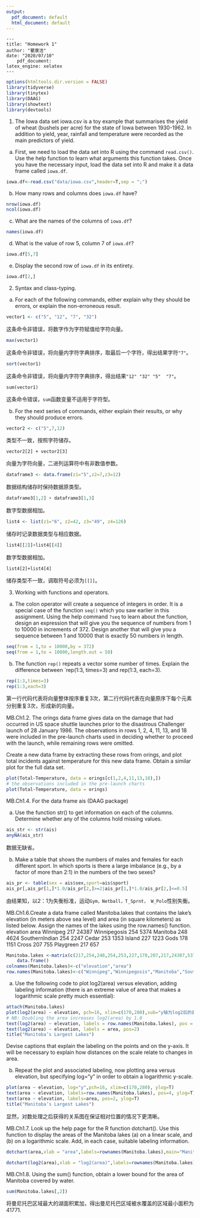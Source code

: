 ```yaml
---
output:
  pdf_document: default
  html_document: default
---
```

    ---
    title: "Homework 1"
    author: "瞿康洁"
    date: "2020/07/10"
        pdf_document: 
    latex_engine: xelatex
    ---
    
```r
options(htmltools.dir.version = FALSE)
library(tidyverse)
library(tinytex)
library(DAAG)
library(showtext)
library(devtools)
```

1. The Iowa data set iowa.csv is a toy example that summarises the yield of wheat (bushels per acre) for the state of Iowa between 1930-1962. In addition to yield, year, rainfall and temperature were recorded as the main predictors of yield.
a. First, we need to load the data set into R using the command `read.csv()`. Use the help function to learn what arguments this function takes. Once you have the necessary input, load the data set into R and make it a data frame called `iowa.df`.
```r
iowa.df<-read.csv("data/iowa.csv",header=T,sep = ";")
```
b. How many rows and columns does `iowa.df` have?
```r
nrow(iowa.df)
ncol(iowa.df)
```
c. What are the names of the columns of `iowa.df`?
```r
names(iowa.df)
```
d. What is the value of row 5, column 7 of `iowa.df`?
```r
iowa.df[5,7]
```
e. Display the second row of `iowa.df` in its entirety.
```r
iowa.df[2,]
```

2. Syntax and class-typing.
a. For each of the following commands, either explain why they should be errors, or explain the non-erroneous result.
```r
vector1 <- c("5", "12", "7", "32")
```
这条命令非错误，将数字作为字符赋值给字符向量。
```r
max(vector1)
```
这条命令非错误，将向量内字符字典排序，取最后一个字符，得出结果字符`"7"`。
```r
sort(vector1)
```
这条命令非错误，将向量内字符字典排序，得出结果`"12" "32" "5"  "7"`。
```
sum(vector1)
```
这条命令错误，`sum`函数变量不适用于字符型。

b. For the next series of commands, either explain their results, or why they should produce errors.

```r
vector2 <- c("5",7,12)
```
类型不一致，按照字符储存。
```
vector2[2] + vector2[3]
```
向量为字符向量，二进列运算符中有非数值参数。
```r
dataframe3 <- data.frame(z1="5",z2=7,z3=12)
```
数据结构储存时保持数据原类型。
```r
dataframe3[1,2] + dataframe3[1,3]
```
数字型数据相加。
```r
list4 <- list(z1="6", z2=42, z3="49", z4=126)
```
储存时记录数据类型与相应数据。
```r
list4[[2]]+list4[[4]]
```
数字型数据相加。
```
list4[2]+list4[4]
```
储存类型不一致，调取符号必须为`[[]]`。  

3. Working with functions and operators.  
a. The colon operator will create a sequence of integers in order. It is a special case of the function `seq()` which you saw earlier in this assignment. Using the help command `?seq` to learn about the function, design an expression that will give you the sequence of numbers from 1 to 10000 in increments of 372. Design another that will give you a sequence between 1 and 10000 that is exactly 50 numbers in length.
```r
seq(from = 1,to = 10000,by = 372)
seq(from = 1,to = 10000,length.out = 50)
```
b. The function `rep()` repeats a vector some number of times. Explain the difference between `rep(1:3, times=3) and rep(1:3, each=3).
```r
rep(1:3,times=3)
rep(1:3,each=3)
```
第一行代码代表将向量整体按序重复3次，第二行代码代表在向量原序下每个元素分别重复3次，形成新的向量。

MB.Ch1.2. The orings data frame gives data on the damage that had occurred in US space shuttle launches prior to the disastrous Challenger launch of 28 January 1986. The observations in rows 1, 2, 4, 11, 13, and 18 were included in the pre-launch charts used in deciding whether to proceed with the launch, while remaining rows were omitted.

Create a new data frame by extracting these rows from orings, and plot total incidents against temperature for this new data frame. Obtain a similar plot for the full data set.
```r
plot(Total~Temperature, data = orings[c(1,2,4,11,13,18),]) 
# the observations included in the pre-launch charts
plot(Total~Temperature, data = orings)
```

MB.Ch1.4. For the data frame ais (DAAG package)

(a) Use the function str() to get information on each of the columns. Determine whether any of the columns hold missing values.
```r
ais_str <- str(ais)
anyNA(ais_str)
```
数据无缺省。

(b) Make a table that shows the numbers of males and females for each different sport. In which sports is there a large imbalance (e.g., by a factor of more than 2:1) in the numbers of the two sexes?
```r
ais_pr <- table(sex = ais$sex,sport=ais$sport)
ais_pr[,ais_pr[1,]*1.0/ais_pr[2,]>=2|ais_pr[1,]*1.0/ais_pr[2,]<=0.5]
```
由结果知，以2：1为失衡标准，运动`Gym，Netball，T_Sprnt， W_Polo`性别失衡。

MB.Ch1.6.Create a data frame called Manitoba.lakes that contains the lake’s elevation (in meters above sea level) and area (in square kilometers) as listed below. Assign the names of the lakes using the row.names() function.
               elevation  area
Winnipeg             217 24387
Winnipegosis         254  5374
Manitoba             248  4624
SouthernIndian       254  2247
Cedar                253  1353
Island               227  1223
Gods                 178  1151
Cross                207   755
Playgreen            217   657
```r
Manitoba.lakes <-matrix(c(217,254,248,254,253,227,178,207,217,24387,5374,4624, 2247,1353,1223,1151,755,657),ncol=2)%>%
    data.frame()
colnames(Manitoba.lakes)<-c("elevation","area")
row.names(Manitoba.lakes)<-c("Winnipeg","Winnipegosis","Manitoba","SouthernIndian","Cedar","Island","Gods","Cross","Playgreen")
```

(a) Use the following code to plot log2(area) versus elevation, adding labeling information (there is an extreme value of area that makes a logarithmic scale pretty much essential):
```r
attach(Manitoba.lakes)
plot(log2(area) ~ elevation, pch=16, xlim=c(170,280),sub="y轴为log2后的面积数值，点上显示湖名及其对应实际面积。")
# NB: Doubling the area increases log2(area) by 1.0
text(log2(area) ~ elevation, labels = row.names(Manitoba.lakes), pos = 4)
text(log2(area) ~ elevation, labels = area, pos=2) 
title("Manitoba’s Largest Lakes")
```

Devise captions that explain the labeling on the points and on the y-axis. It will be necessary to explain how distances on the scale relate to changes in area.

(b) Repeat the plot and associated labeling, now plotting area versus elevation, but specifying log="y" in order to obtain a logarithmic y-scale.
```r
plot(area ~ elevation, log="y",pch=16, xlim=c(170,280), ylog=T)
text(area ~ elevation, labels=row.names(Manitoba.lakes), pos=4, ylog=T)
text(area ~ elevation, labels=area, pos=2, ylog=T) 
title("Manitoba’s Largest Lakes")

```

显然，对数处理之后获得的关系图在保证相对位置的情况下更清晰。

MB.Ch1.7. Look up the help page for the R function dotchart(). Use this function to display the areas of the Manitoba lakes (a) on a linear scale, and (b) on a logarithmic scale. Add, in each case, suitable labeling information.
```r
dotchart(area,xlab = "area",labels=rownames(Manitoba.lakes),main="Manitoba’s Largest Lakes") 
```

```r
dotchart(log2(area),xlab = "log2(area)",labels=rownames(Manitoba.lakes),main="Manitoba’s Largest Lakes") 
```

MB.Ch1.8. Using the sum() function, obtain a lower bound for the area of Manitoba covered by water.
```r
sum(Manitoba.lakes[,2])
```
将曼尼托巴区域最大的湖面积累加，得出曼尼托巴区域被水覆盖的区域最小面积为41771.

